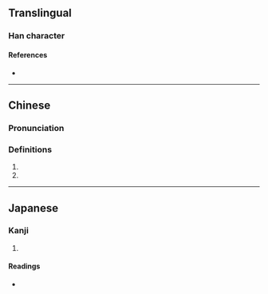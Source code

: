 {{character info}}
==Translingual==

===Han character===
{{Han char|rn=9|rad=人|as=07|sn=9|four=|canj=OMNN,XOMNN|ids=⿱亼⿰丑刂}}

====References====
* {{Han ref|kx=0103.180|dkj=00645|hdz=10155.060|uh=4FB4|ud=20404}}

----

==Chinese==
{{zh-forms}}

===Pronunciation===
{{zh-pron
|m=chǒu
|c=cau2
|mc=
|oc=
|ma=
|cat=pn
}}

===Definitions===
{{zh-hanzi}}

# {{zh-alt-form|𡚽}}
# {{surname|zh}}

----

==Japanese==

===Kanji===
{{ja-kanji|grade=|rs=人07}}

# {{rfdef|ja|sort=人07}}

====Readings====
* {{ja-readings|on=ちゅう|kun=}}